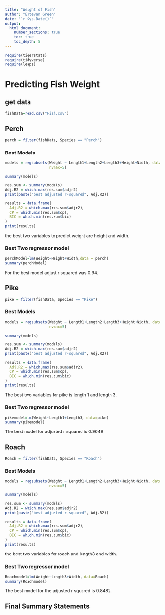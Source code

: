```yaml
---
title: "Weight of Fish"
author: "Estevan Green"
date: "`r Sys.Date()`"  
output: 
  html_document:
    number_sections: true
    toc: true
    toc_depth: 5
---
```




```r
require(tigerstats)
require(tidyverse)
require(leaps)
```

# Predicting Fish Weight
## get data
```r
fishData=read.csv("Fish.csv")
```


## Perch
```r
perch = filter(fishData, Species == "Perch")
```

### Best Models
```r
models = regsubsets(Weight ~ Length1+Length2+Length3+Height+Width, data=perch,
                    nvmax=5)

summary(models)

res.sum <- summary(models)
Adj.R2 = which.max(res.sum$adjr2)
print(paste("best adjusted r-squared", Adj.R2))

results = data.frame(
  Adj.R2 = which.max(res.sum$adjr2),
  CP = which.min(res.sum$cp),
  BIC = which.min(res.sum$bic)
)
print(results)

```

the best two variables to predict weight are height and width.

### Best Two regressor model

```r
perchModel=lm(Weight~Height+Width,data = perch)
summary(perchModel)
```
For the best model adjust r squared was 0.94.

## Pike
```r
pike = filter(fishData, Species == "Pike")
```

### Best Models

```r
models = regsubsets(Weight ~ Length1+Length2+Length3+Height+Width, data=pike,
                    nvmax=5)

summary(models)

res.sum <- summary(models)
Adj.R2 = which.max(res.sum$adjr2)
print(paste("best adjusted r-squared", Adj.R2))

results = data.frame(
  Adj.R2 = which.max(res.sum$adjr2),
  CP = which.min(res.sum$cp),
  BIC = which.min(res.sum$bic)
)
print(results)

```

The best two variables for pike is length 1 and length 3.

### Best Two regressor model

```r
pikemodel=lm(Weight~Length1+Length3, data=pike)
summary(pikemodel)
```

The best model for adjusted r squared is 0.9649

## Roach
```r
Roach = filter(fishData, Species == "Roach")
```


### Best Models

```r
models = regsubsets(Weight ~ Length1+Length2+Length3+Height+Width, data=Roach,
                    nvmax=5)

summary(models)

res.sum <- summary(models)
Adj.R2 = which.max(res.sum$adjr2)
print(paste("best adjusted r-squared", Adj.R2))

results = data.frame(
  Adj.R2 = which.max(res.sum$adjr2),
  CP = which.min(res.sum$cp),
  BIC = which.min(res.sum$bic)
)
print(results)

```

the best two variables for roach and length3 and width.

### Best Two regressor model
```r
Roachmodel=lm(Weight~Length3+Width, data=Roach)
summary(Roachmodel)
```
The best model for the adjusted r squared is 0.8482.

## Final Summary Statements




